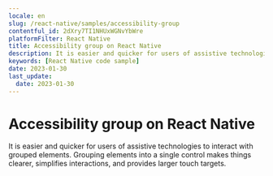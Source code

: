 ```yaml
---
locale: en
slug: /react-native/samples/accessibility-group
contentful_id: 2dXry7TI1NHUxWGNvYbWre
platformFilter: React Native
title: Accessibility group on React Native
description: It is easier and quicker for users of assistive technologies to interact with grouped elements.
keywords: [React Native code sample]
date: 2023-01-30
last_update:
  date: 2023-01-30
---
```


# Accessibility group on React Native

It is easier and quicker for users of assistive technologies to interact with grouped elements. Grouping elements into a single control makes things clearer, simplifies interactions, and provides larger touch targets.

<CodeSample id="accessibility-group" locale="en" platform="react native"/>
